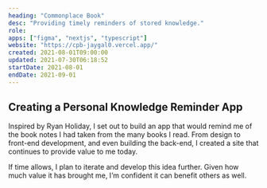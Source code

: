 ```yaml
---
heading: "Commonplace Book"
desc: "Providing timely reminders of stored knowledge."
role:
apps: ["figma", "nextjs", "typescript"]
website: "https://cpb-jaygal0.vercel.app/"
created: 2021-08-01T09:00:00
updated: 2021-07-30T06:18:52
startDate: 2021-08-01
endDate: 2021-09-01
---
```


## Creating a Personal Knowledge Reminder App

Inspired by Ryan Holiday, I set out to build an app that would remind me of the book notes I had taken from the many books I read. From design to front-end development, and even building the back-end, I created a site that continues to provide value to me today.

If time allows, I plan to iterate and develop this idea further. Given how much value it has brought me, I’m confident it can benefit others as well.
